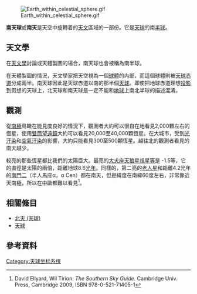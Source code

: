 [[File:Earth_within_celestial_sphere.gif|thumb]]

'''南天球'''或'''南天'''是天空中旋轉着的[[天文|天文]]區域的一部份。它是[[天球|天球]]的南[[天球|半球]]。

== 天文學 ==

在[[天文學|天文學]]討論或天體製圖的場合，南天球也會被稱為南半球。

在天體製圖的情況，天文學家把天空視為一個[[球體|球體]]的內部，而這個球體則被[[天球赤道|天球赤道]]分成兩半。南天球因此是天球赤道以南的那半個[[天球|天球]]。即使把地球赤道理想[[地圖投影|投影]]到假想的天球上，北天球和南天球是一定不能和[[地球|地球]]上南北半球的描述混淆。

== 觀測 ==
從[[南極|南極]]鳥瞰在能見度良好的情況下，觀測者大約可以很自在地看見2,000顆左右的恆星，使用[[雙筒望遠鏡|雙筒望遠鏡]]大約可以看見20,000至40,000顆恆星。在大城市，受到[[光汙染|光汙染]]和[[空氣汙染|空氣汙染]]的影響，大約只能看見300至500顆恆星。越往北的觀測者看見的南天越少。

較亮的那些恆星都比我們的太陽巨大。最亮的[[大犬座|大犬座]][[天狼星|天狼星]][[視星等|視星等]]是 -1.5等，它的直徑是太陽的兩倍，距離地球8.6[[光年|光年]]。同樣的，第二亮的[[老人星|老人星]]和距離4.2光年的[[南門二|南門二]]（半人馬座α，α Cen）都在南天，但是緯度在南緯60度左右，非常靠近天南極，所以在[[中歐|中歐]]都難以看見<ref> David Ellyard, Wil Tirion: ''The Southern Sky Guide.'' Cambridge Univ. Press, Cambridge 2009, ISBN 978-0-521-71405-1</ref>。

== 相關條目 ==
* [[北天_(天球)|北天 (天球)]]
* [[天球|天球]]

== 參考資料 ==
{{reflist}}

[[Category:天球坐标系统|Category:天球坐标系统]]

{{astronomy-stub}}
